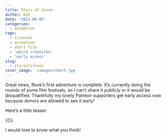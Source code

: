 ```yaml
---
title: Stars of Stone
author: Ash
date: '2021-09-05'
categories: 
  - animation
tags: 
  - crinoids  
  - animation  
  - short film  
  - 'weird creatures'  
  - 'early access'
slug:
  - starsofstone2
cover_image: '/images/short.jpg'
---
```


Great news, Rook's first adventure is complete. It's currently doing the rounds of some film festivals, so I can't share it publicly or it would be disqualified. Thankfully my lovely Patreon supporters get early access now because donors are allowed to see it early!

Here's a little teaser.

{{<youtube XJTYJk-I1qY>}}

I would love to know what you think!

 

